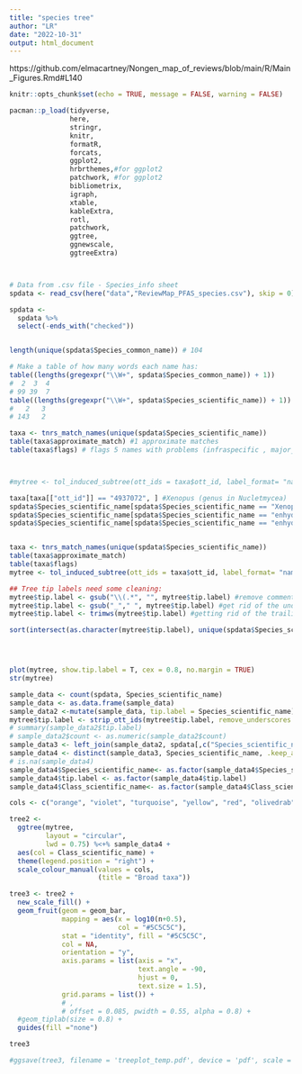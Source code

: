 ```yaml
---
title: "species tree"
author: "LR"
date: "2022-10-31"
output: html_document
---
```

https://github.com/elmacartney/Nongen_map_of_reviews/blob/main/R/Main_Figures.Rmd#L140
```r
knitr::opts_chunk$set(echo = TRUE, message = FALSE, warning = FALSE)

pacman::p_load(tidyverse,
               here,
               stringr,
               knitr,
               formatR,
               forcats,
               ggplot2,
               hrbrthemes,#for ggplot2
               patchwork, #for ggplot2
               bibliometrix,
               igraph,
               xtable,
               kableExtra,
               rotl,
               patchwork,
               ggtree,
               ggnewscale,
               ggtreeExtra)



# Data from .csv file - Species_info sheet
spdata <- read_csv(here("data","ReviewMap_PFAS_species.csv"), skip = 0)

spdata <- 
  spdata %>%
  select(-ends_with("checked"))


length(unique(spdata$Species_common_name)) # 104

# Make a table of how many words each name has:
table((lengths(gregexpr("\\W+", spdata$Species_common_name)) + 1)) 
#  2  3  4 
# 99 39  7 
table((lengths(gregexpr("\\W+", spdata$Species_scientific_name)) + 1)) 
#   2   3 
# 143   2

taxa <- tnrs_match_names(unique(spdata$Species_scientific_name))
table(taxa$approximate_match) #1 approximate matches
table(taxa$flags) # flags 5 names with problems (infraspecific , major_rank_conflict, sibling_higher )



#mytree <- tol_induced_subtree(ott_ids = taxa$ott_id, label_format= "name") #this will fail with: Error: HTTP failure: 400 - [/v3/tree_of_life/induced_subtree] Error: node_id 'ott4937072' was not found!list(ott4937072 = "pruned_ott_id")

taxa[taxa[["ott_id"]] == "4937072", ] #Xenopus (genus in Nucletmycea)  - "major_rank_conflict"
spdata$Species_scientific_name[spdata$Species_scientific_name == "Xenopus"] <- "Xenopus laevis"
spdata$Species_scientific_name[spdata$Species_scientific_name == "enhydra lutris nereis"] <- "Enhydra lutris"
spdata$Species_scientific_name[spdata$Species_scientific_name == "enhydra lutris nereis"] <- "Enhydra lutris"


taxa <- tnrs_match_names(unique(spdata$Species_scientific_name))
table(taxa$approximate_match)
table(taxa$flags)
mytree <- tol_induced_subtree(ott_ids = taxa$ott_id, label_format= "name") #HTTP failure: 400 [/v3/tree_of_life/induced_subtree] Error: node_id 'ott4937072' was not found!list(ott4937072 = "pruned_ott_id")

## Tree tip labels need some cleaning:
mytree$tip.label <- gsub("\\(.*", "", mytree$tip.label) #remove comments
mytree$tip.label <- gsub("_"," ", mytree$tip.label) #get rid of the underscores
mytree$tip.label <- trimws(mytree$tip.label) #getting rid of the trailing whitespace

sort(intersect(as.character(mytree$tip.label), unique(spdata$Species_scientific_name))) # 77 names are matching. 27 are not matching.




plot(mytree, show.tip.label = T, cex = 0.8, no.margin = TRUE)
str(mytree)

sample_data <- count(spdata, Species_scientific_name)
sample_data <- as.data.frame(sample_data)
sample_data2 <-mutate(sample_data, tip.label = Species_scientific_name)
mytree$tip.label <- strip_ott_ids(mytree$tip.label, remove_underscores = TRUE)
# summary(sample_data2$tip.label)
# sample_data2$count <- as.numeric(sample_data2$count)
sample_data3 <- left_join(sample_data2, spdata[,c("Species_scientific_name","Class_scientific_name")], by = "Species_scientific_name")
sample_data4 <- distinct(sample_data3, Species_scientific_name, .keep_all = TRUE)
# is.na(sample_data4)
sample_data4$Species_scientific_name<- as.factor(sample_data4$Species_scientific_name)
sample_data4$tip.label <- as.factor(sample_data4$tip.label)
sample_data4$Class_scientific_name<- as.factor(sample_data4$Class_scientific_name)

cols <- c("orange", "violet", "turquoise", "yellow", "red", "olivedrab", "navy", "seagreen", "lightslateblue", "magenta3")

tree2 <- 
  ggtree(mytree,
         layout = "circular",
         lwd = 0.75) %<+% sample_data4 +
  aes(col = Class_scientific_name) + 
  theme(legend.position = "right") +
  scale_colour_manual(values = cols,
                      (title = "Broad taxa"))

tree3 <- tree2 +
  new_scale_fill() +
  geom_fruit(geom = geom_bar, 
             mapping = aes(x = log10(n+0.5), 
                           col = "#5C5C5C"),
             stat = "identity", fill = "#5C5C5C", 
             col = NA, 
             orientation = "y",
             axis.params = list(axis = "x", 
                                text.angle = -90,
                                hjust = 0,
                                text.size = 1.5), 
             grid.params = list()) +
             # ,
             # offset = 0.085, pwidth = 0.55, alpha = 0.8) +
  #geom_tiplab(size = 0.8) +
  guides(fill ="none")

tree3

#ggsave(tree3, filename = 'treeplot_temp.pdf', device = 'pdf', scale = 0.8)
```


